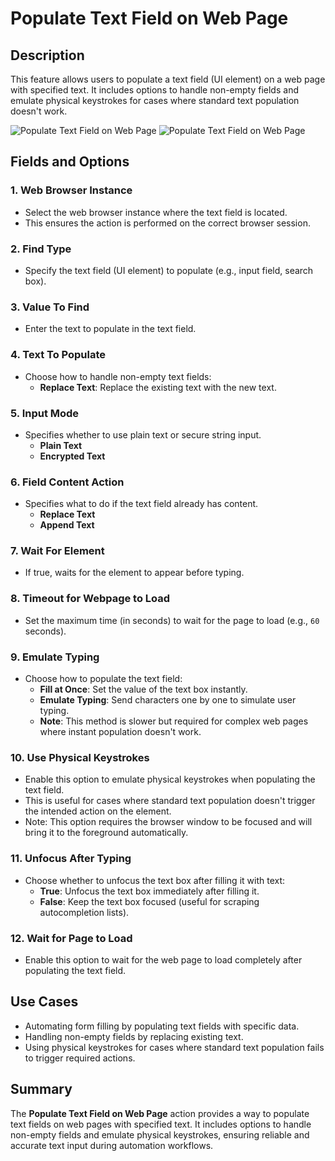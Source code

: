 # Populate Text Field on Web Page  

## Description
This feature allows users to populate a text field (UI element) on a web page with specified text. It includes options to handle non-empty fields and emulate physical keystrokes for cases where standard text population doesn't work.  

![Populate Text Field on Web Page](../../../assets/browser-automation/populate-text-feild-on-web-page1.png)
![Populate Text Field on Web Page](../../../assets/browser-automation/populate-text-feild-on-web-page2.png)

## Fields and Options  

### 1. Web Browser Instance
- Select the web browser instance where the text field is located.  
- This ensures the action is performed on the correct browser session.  

### 2. Find Type
- Specify the text field (UI element) to populate (e.g., input field, search box).  

### 3. Value To Find
- Enter the text to populate in the text field.  

### 4. Text To Populate
- Choose how to handle non-empty text fields:  
  - **Replace Text**: Replace the existing text with the new text.  

### 5. Input Mode
- Specifies whether to use plain text or secure string input.
  - **Plain Text**
  - **Encrypted Text**

### 6. Field Content Action
- Specifies what to do if the text field already has content.
  - **Replace Text**
  - **Append Text**

### 7. Wait For Element
- If true, waits for the element to appear before typing.

### 8. Timeout for Webpage to Load
- Set the maximum time (in seconds) to wait for the page to load (e.g., `60` seconds).  

### 9. Emulate Typing
- Choose how to populate the text field:  
  - **Fill at Once**: Set the value of the text box instantly.  
  - **Emulate Typing**: Send characters one by one to simulate user typing.  
  - **Note**: This method is slower but required for complex web pages where instant population doesn't work.  

### 10. Use Physical Keystrokes
- Enable this option to emulate physical keystrokes when populating the text field.  
- This is useful for cases where standard text population doesn't trigger the intended action on the element.  
- Note: This option requires the browser window to be focused and will bring it to the foreground automatically.  

### 11. Unfocus After Typing
- Choose whether to unfocus the text box after filling it with text:
  - **True**: Unfocus the text box immediately after filling it.  
  - **False**: Keep the text box focused (useful for scraping autocompletion lists).  

### 12. Wait for Page to Load
- Enable this option to wait for the web page to load completely after populating the text field.  

## Use Cases
- Automating form filling by populating text fields with specific data.  
- Handling non-empty fields by replacing existing text.  
- Using physical keystrokes for cases where standard text population fails to trigger required actions.  

## Summary
The **Populate Text Field on Web Page** action provides a way to populate text fields on web pages with specified text. It includes options to handle non-empty fields and emulate physical keystrokes, ensuring reliable and accurate text input during automation workflows.